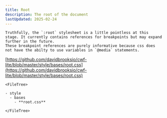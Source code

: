 ```yaml
---
title: Root
description: The root of the document
lastUpdated: 2025-02-24
---
```



<Tabs>
  <TabItem label="Overview" icon="puzzle">

    Truthfully, the `:root` stylesheet is a little pointless at this stage. It currently contains references for breakpoints but may expand further in the future.
    These breakpoint references are purely informative because css does not have the abilty to use variables in `@media` statements.

  </TabItem>
  <TabItem label="Files" icon="list-format">

  [https://github.com/davidbrooksio/cwf-lite/blob/master/style/bases/root.css](https://github.com/davidbrooksio/cwf-lite/blob/master/style/bases/root.css)
  
    <FileTree>

    - style
      - bases
        - **root.css**

    </FileTree>
  </TabItem>
  <TabItem label="Stylesheet" icon="open-book">
    <Code code={cssExample} lang="css" />
  </TabItem>
</Tabs>
